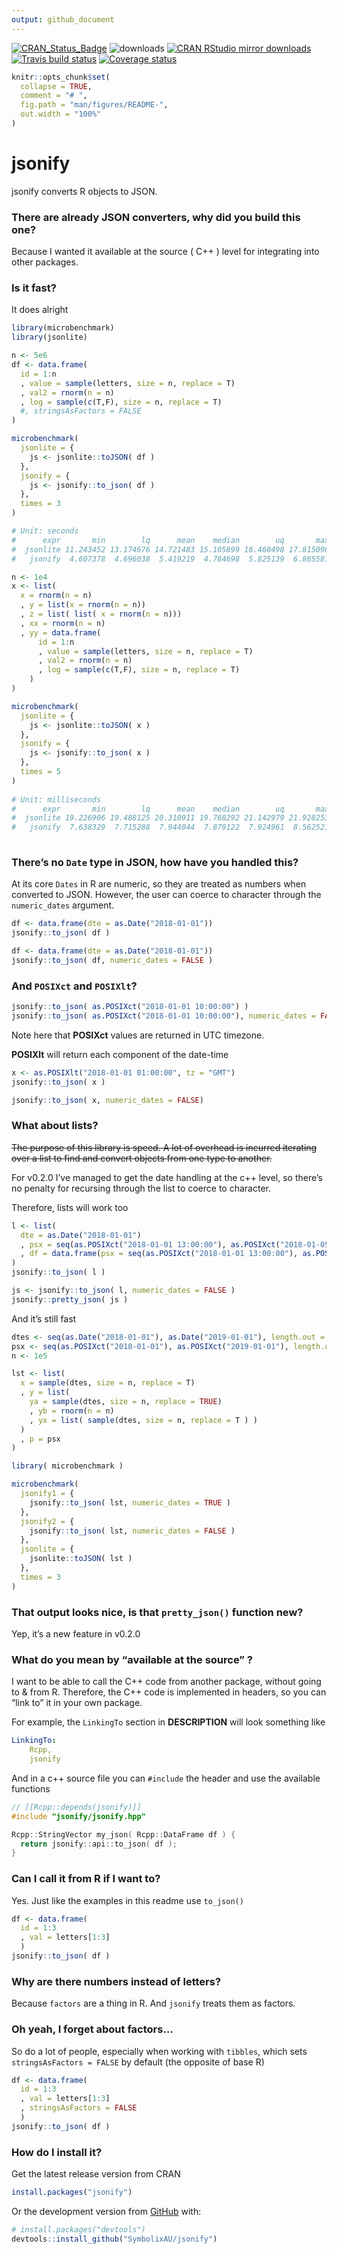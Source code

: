 ```yaml
---
output: github_document
---
```


[![CRAN_Status_Badge](http://www.r-pkg.org/badges/version/jsonify)](https://CRAN.R-project.org/package=jsonify)
![downloads](http://cranlogs.r-pkg.org/badges/grand-total/jsonify)
[![CRAN RStudio mirror downloads](http://cranlogs.r-pkg.org/badges/jsonify)](https://CRAN.R-project.org/package=jsonify)
[![Travis build status](https://travis-ci.org/SymbolixAU/jsonify.svg?branch=master)](https://travis-ci.org/SymbolixAU/jsonify)
[![Coverage status](https://codecov.io/gh/SymbolixAU/jsonify/branch/master/graph/badge.svg)](https://codecov.io/github/SymbolixAU/jsonify?branch=master)

```r
knitr::opts_chunk$set(
  collapse = TRUE,
  comment = "# ",
  fig.path = "man/figures/README-",
  out.width = "100%"
)
```

# jsonify

jsonify converts R objects to JSON. 

###  There are already JSON converters, why did you build this one?

Because I wanted it available at the source ( C++ ) level for integrating into other packages.

### Is it fast?

It does alright

```r

library(microbenchmark)
library(jsonlite)

n <- 5e6
df <- data.frame(
  id = 1:n
  , value = sample(letters, size = n, replace = T)
  , val2 = rnorm(n = n)
  , log = sample(c(T,F), size = n, replace = T)
  #, stringsAsFactors = FALSE
)

microbenchmark(
  jsonlite = {
    js <- jsonlite::toJSON( df )
  },
  jsonify = {
    js <- jsonify::to_json( df )
  },
  times = 3
)

# Unit: seconds
#      expr       min        lq      mean    median        uq       max neval
#  jsonlite 11.243452 13.174676 14.721483 15.105899 16.460498 17.815098     3
#   jsonify  4.607378  4.696038  5.419219  4.784698  5.825139  6.865581     3

n <- 1e4
x <- list(
  x = rnorm(n = n)
  , y = list(x = rnorm(n = n))
  , z = list( list( x = rnorm(n = n)))
  , xx = rnorm(n = n)
  , yy = data.frame(
      id = 1:n
      , value = sample(letters, size = n, replace = T)
      , val2 = rnorm(n = n)
      , log = sample(c(T,F), size = n, replace = T)
    )
)

microbenchmark(
  jsonlite = {
    js <- jsonlite::toJSON( x )
  },
  jsonify = {
    js <- jsonify::to_json( x )
  },
  times = 5
)
 
# Unit: milliseconds
#      expr       min        lq      mean    median        uq       max neval
#  jsonlite 19.226906 19.488125 20.310911 19.768292 21.142979 21.928253     5
#   jsonify  7.638329  7.715288  7.944044  7.879122  7.924961  8.562521     5
   
```

### There's no `Date` type in JSON, how have you handled this?

At its core `Dates` in R are numeric, so they are treated as numbers when converted to JSON. However, the user can coerce to character through the `numeric_dates` argument. 


```r
df <- data.frame(dte = as.Date("2018-01-01"))
jsonify::to_json( df )

df <- data.frame(dte = as.Date("2018-01-01"))
jsonify::to_json( df, numeric_dates = FALSE )
```



### And `POSIXct` and `POSIXlt`?



```r

jsonify::to_json( as.POSIXct("2018-01-01 10:00:00") )
jsonify::to_json( as.POSIXct("2018-01-01 10:00:00"), numeric_dates = FALSE)

```

Note here that **POSIXct** values are returned in UTC timezone.

**POSIXlt** will return each component of the date-time

```r
x <- as.POSIXlt("2018-01-01 01:00:00", tz = "GMT")
jsonify::to_json( x )

jsonify::to_json( x, numeric_dates = FALSE)
```

### What about lists?

~~The purpose of this library is speed. A lot of overhead is incurred iterating over a list to find and convert objects from one type to another.~~

For v0.2.0 I've managed to get the date handling at the c++ level, so there's no penalty for recursing through the list to coerce to character. 

Therefore, lists will work too

```r
l <- list(
  dte = as.Date("2018-01-01")
  , psx = seq(as.POSIXct("2018-01-01 13:00:00"), as.POSIXct("2018-01-05 13:00:00"), length.out = 5)
  , df = data.frame(psx = seq(as.POSIXct("2018-01-01 13:00:00"), as.POSIXct("2018-01-05 13:00:00"), length.out = 5))
)
jsonify::to_json( l )
```

```r
js <- jsonify::to_json( l, numeric_dates = FALSE )
jsonify::pretty_json( js )
```

And it's still fast

```r
dtes <- seq(as.Date("2018-01-01"), as.Date("2019-01-01"), length.out = 365)
psx <- seq(as.POSIXct("2018-01-01"), as.POSIXct("2019-01-01"), length.out = 365)
n <- 1e5

lst <- list(
  x = sample(dtes, size = n, replace = T)
  , y = list(
    ya = sample(dtes, size = n, replace = TRUE)
    , yb = rnorm(n = n)
    , yx = list( sample(dtes, size = n, replace = T ) )
  )
  , p = psx
)

library( microbenchmark )

microbenchmark(
  jsonify1 = {
    jsonify::to_json( lst, numeric_dates = TRUE )
  },
  jsonify2 = {
    jsonify::to_json( lst, numeric_dates = FALSE )
  },
  jsonlite = {
    jsonlite::toJSON( lst )
  },
  times = 3
)
```

### That output looks nice, is that `pretty_json()` function new?

Yep, it's a new feature in v0.2.0


### What do you mean by "available at the source" ?

I want to be able to call the C++ code from another package, without going to & from R. Therefore, the C++ code is implemented in headers, so you can "link to" it in your own package. 

For example, the `LinkingTo` section in **DESCRIPTION** will look something like

```yaml
LinkingTo: 
    Rcpp,
    jsonify
```
And in a c++ source file you can `#include` the header and use the available functions

```c++
// [[Rcpp::depends(jsonify)]]
#include "jsonify/jsonify.hpp"

Rcpp::StringVector my_json( Rcpp::DataFrame df ) {
  return jsonify::api::to_json( df );
}
```

### Can I call it from R if I want to?

Yes. Just like the examples in this readme use `to_json()`

```r
df <- data.frame(
  id = 1:3
  , val = letters[1:3]
  )
jsonify::to_json( df )
```

### Why are there numbers instead of letters?

Because `factors` are a thing in R. And `jsonify` treats them as factors. 

### Oh yeah, I forget about factors...

So do a lot of people, especially when working with `tibbles`, which sets `stringsAsFactors = FALSE` by default (the opposite of base R)

```r
df <- data.frame(
  id = 1:3
  , val = letters[1:3]
  , stringsAsFactors = FALSE 
  )
jsonify::to_json( df )
```


### How do I install it?

Get the latest release version from CRAN

```r
install.packages("jsonify")
```

Or the development version from [GitHub](https://github.com/) with:

```r
# install.packages("devtools")
devtools::install_github("SymbolixAU/jsonify")
```
